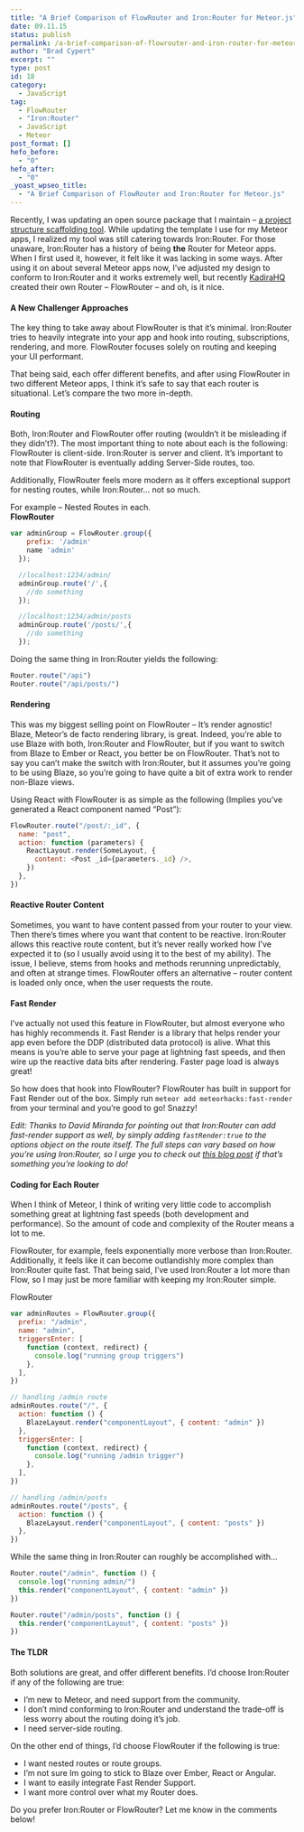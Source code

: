 ```yaml
---
title: "A Brief Comparison of FlowRouter and Iron:Router for Meteor.js"
date: 09.11.15
status: publish
permalink: /a-brief-comparison-of-flowrouter-and-iron-router-for-meteor-js
author: "Brad Cypert"
excerpt: ""
type: post
id: 18
category:
  - JavaScript
tag:
  - FlowRouter
  - "Iron:Router"
  - JavaScript
  - Meteor
post_format: []
hefo_before:
  - "0"
hefo_after:
  - "0"
_yoast_wpseo_title:
  - "A Brief Comparison of FlowRouter and Iron:Router for Meteor.js"
---
```


Recently, I was updating an open source package that I maintain – [a project structure scaffolding tool](http://www.github.com/bradcypert/ignite). While updating the template I use for my Meteor apps, I realized my tool was still catering towards Iron:Router. For those unaware, Iron:Router has a history of being **the** Router for Meteor apps. When I first used it, however, it felt like it was lacking in some ways. After using it on about several Meteor apps now, I’ve adjusted my design to conform to Iron:Router and it works extremely well, but recently [KadiraHQ](http://www.kadira.io) created their own Router – FlowRouter – and oh, is it nice.

#### A New Challenger Approaches

The key thing to take away about FlowRouter is that it’s minimal. Iron:Router tries to heavily integrate into your app and hook into routing, subscriptions, rendering, and more. FlowRouter focuses solely on routing and keeping your UI performant.

That being said, each offer different benefits, and after using FlowRouter in two different Meteor apps, I think it’s safe to say that each router is situational. Let’s compare the two more in-depth.

#### Routing

Both, Iron:Router and FlowRouter offer routing (wouldn’t it be misleading if they didn’t?). The most important thing to note about each is the following: FlowRouter is client-side. Iron:Router is server and client. It’s important to note that FlowRouter is eventually adding Server-Side routes, too.

Additionally, FlowRouter feels more modern as it offers exceptional support for nesting routes, while Iron:Router… not so much.

For example – Nested Routes in each.  
**FlowRouter**

```javascript
var adminGroup = FlowRouter.group({
    prefix: '/admin'
    name 'admin'
  });

  //localhost:1234/admin/
  adminGroup.route('/',{
    //do something
  });

  //localhost:1234/admin/posts
  adminGroup.route('/posts/',{
    //do something
  });

```

Doing the same thing in Iron:Router yields the following:

```javascript
Router.route("/api")
Router.route("/api/posts/")
```

#### Rendering

This was my biggest selling point on FlowRouter – It’s render agnostic! Blaze, Meteor’s de facto rendering library, is great. Indeed, you’re able to use Blaze with both, Iron:Router and FlowRouter, but if you want to switch from Blaze to Ember or React, you better be on FlowRouter. That’s not to say you can’t make the switch with Iron:Router, but it assumes you’re going to be using Blaze, so you’re going to have quite a bit of extra work to render non-Blaze views.

Using React with FlowRouter is as simple as the following (Implies you’ve generated a React component named “Post”):

```javascript
FlowRouter.route("/post/:_id", {
  name: "post",
  action: function (parameters) {
    ReactLayout.render(SomeLayout, {
      content: <Post _id={parameters._id} />,
    })
  },
})
```

#### Reactive Router Content

Sometimes, you want to have content passed from your router to your view. Then there’s times where you want that content to be reactive. Iron:Router allows this reactive route content, but it’s never really worked how I’ve expected it to (so I usually avoid using it to the best of my ability). The issue, I believe, stems from hooks and methods rerunning unpredictably, and often at strange times. FlowRouter offers an alternative – router content is loaded only once, when the user requests the route.

#### Fast Render

I’ve actually not used this feature in FlowRouter, but almost everyone who has highly recommends it. Fast Render is a library that helps render your app even before the DDP (distributed data protocol) is alive. What this means is you’re able to serve your page at lightning fast speeds, and then wire up the reactive data bits after rendering. Faster page load is always great!

So how does that hook into FlowRouter? FlowRouter has built in support for Fast Render out of the box. Simply run `meteor add meteorhacks:fast-render` from your terminal and you’re good to go! Snazzy!

_Edit: Thanks to David Miranda for pointing out that Iron:Router can add fast-render support as well, by simply adding `fastRender:true` to the options object on the route itself. The full steps can vary based on how you’re using Iron:Router, so I urge you to check out [this blog post](https://meteorhacks.com/fast-render/iron-router-support/) if that’s something you’re looking to do!_

#### Coding for Each Router

When I think of Meteor, I think of writing very little code to accomplish something great at lightning fast speeds (both development and performance). So the amount of code and complexity of the Router means a lot to me.

FlowRouter, for example, feels exponentially more verbose than Iron:Router. Additionally, it feels like it can become outlandishly more complex than Iron:Router quite fast. That being said, I’ve used Iron:Router a lot more than Flow, so I may just be more familiar with keeping my Iron:Router simple.

FlowRouter

```javascript
var adminRoutes = FlowRouter.group({
  prefix: "/admin",
  name: "admin",
  triggersEnter: [
    function (context, redirect) {
      console.log("running group triggers")
    },
  ],
})

// handling /admin route
adminRoutes.route("/", {
  action: function () {
    BlazeLayout.render("componentLayout", { content: "admin" })
  },
  triggersEnter: [
    function (context, redirect) {
      console.log("running /admin trigger")
    },
  ],
})

// handling /admin/posts
adminRoutes.route("/posts", {
  action: function () {
    BlazeLayout.render("componentLayout", { content: "posts" })
  },
})
```

While the same thing in Iron:Router can roughly be accomplished with…

```javascript
Router.route("/admin", function () {
  console.log("running admin/")
  this.render("componentLayout", { content: "admin" })
})

Router.route("/admin/posts", function () {
  this.render("componentLayout", { content: "posts" })
})
```

#### The TLDR

Both solutions are great, and offer different benefits. I’d choose Iron:Router if any of the following are true:

- I’m new to Meteor, and need support from the community.
- I don’t mind conforming to Iron:Router and understand the trade-off is less worry about the routing doing it’s job.
- I need server-side routing.

On the other end of things, I’d choose FlowRouter if the following is true:

- I want nested routes or route groups.
- I’m not sure Im going to stick to Blaze over Ember, React or Angular.
- I want to easily integrate Fast Render Support.
- I want more control over what my Router does.

Do you prefer Iron:Router or FlowRouter? Let me know in the comments below!
